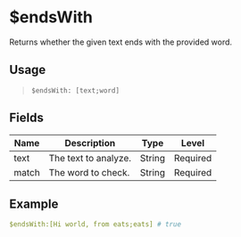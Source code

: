 # $endsWith
Returns whether the given text ends with the provided word.

## Usage
> `$endsWith: [text;word]`

## Fields
| Name  | Description           | Type   | Level    |
| ----- | --------------------- | ------ | -------- |
| text  | The text to analyze.  | String | Required |
| match | The word to check.    | String | Required |

## Example
```yaml
$endsWith:[Hi world, from eats;eats] # true
```